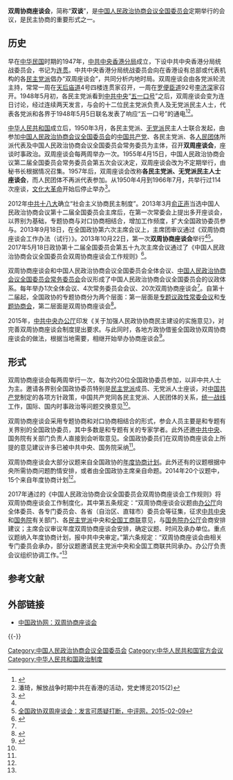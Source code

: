 '''双周协商座谈会'''，简称“'''双谈'''”，是[[中国人民政治协商会议全国委员会|中国人民政治协商会议全国委员会]]定期举行的会议，是民主协商的重要形式之一。

==历史==
早在[[中华民国|中华民国]]时期的1947年，[[中共中央香港分局|中共中央香港分局]]成立，下设中共中央香港分局统战委员会，书记为[[连贯|连贯]]。中共中央香港分局统战委员会向在香港设有总部或代表机构的各[[民主党派|民主党派]]倡办“双周座谈会”，共同分析内地时局。双周座谈会由各党派轮流主持，常常一周在[[天后庙道|天后庙道]]4号四楼连贯家召开，一周在[[罗便臣道|罗便臣道]]92号[[李济深|李济深]]家召开。1948年5月初，各民主党派看到[[中共中央|中共中央]]“[[五一口号|五一口号]]”之后，双周座谈会变为连日讨论，经过连续两天发言，与会的十二位民主党派负责人及无党派民主人士，代表各党派和各界于1948年5月5日联名发表了响应“五一口号”的通电<ref>{{Cite web |url = http://www.mj.org.cn/zsjs/content/2012-06/08/content_28237.htm?authkey=1pdaw3 |title = 香港成了左派大本营 |author =  |date = 2012-06-08 |publisher = 中国民主促进会 |language =  |accessdate =  |quote =  |archive-date = 2017-03-17 |archive-url = https://web.archive.org/web/20170317143150/http://www.mj.org.cn/zsjs/content/2012-06/08/content_28237.htm?authkey=1pdaw3 |dead-url = no }}</ref><ref>潘琦，解放战争时期中共在香港的活动，党史博览2015(2)</ref>。

[[中华人民共和国|中华人民共和国]]成立后，1950年3月，各民主党派、[[无党派|无党派]]民主人士联合发起，由参加[[中国人民政治协商会议全国委员会|中国人民政治协商会议全国委员会]]的[[中国共产党|中国共产党]]、各民主党派、各[[人民团体|人民团体]]所派代表及中国人民政治协商会议全国委员会常务委员为主体，召开'''双周座谈会'''，座谈时事政治。双周座谈会每两周举办一次。1955年4月15日，中国人民政治协商会议第二届全国委员会常务委员会第五次会议决定，双周座谈会改为不定期举行，由秘书长根据情况召集。1957年后，双周座谈会改称'''各民主党派、无党派民主人士座谈会'''，而人民团体不再派代表参加。从1950年4月到1966年7月，共举行过114次座谈，[[文化大革命|文化大革命]]开始后停止举办<ref name=qsllw>{{Cite web |url=http://www.qstheory.cn/hqwg/2014/201406/201403/t20140325_333578.htm |title=什么是全国政协“双周协商座谈会”？，求是理论网，2014-03-25 |access-date=2015-02-09 |archive-url=https://web.archive.org/web/20150924083700/http://www.qstheory.cn/hqwg/2014/201406/201403/t20140325_333578.htm |archive-date=2015-09-24 |dead-url=yes }}</ref>。

2012年[[中共十八大|中共十八大]]确立“社会主义协商民主制度”。2013年3月[[俞正声|俞正声]]当选中国人民政治协商会议第十二届全国委员会主席后，在第一次常委会上提出多开座谈会，以界别为基础，专题协商与对口协商相结合，增加工作频度，扩大全国政协委员参与。2013年9月18日，在全国政协第六次主席会议上，主席团审议通过《双周协商座谈会工作办法（试行）》。2013年10月22日，第一次'''双周协商座谈会'''举行<ref name=qsllw/><ref name=zpw>[http://www.crntt.com/doc/1036/1/5/1/103615140.html?coluid=7&kindid=0&docid=103615140&mdate=0209085225 全国政协双周座谈会：发言可质疑打断，中评网，2015-02-09]</ref>。2017年5月18日政协第十二届全国委员会第五十九次主席会议通过了《中国人民政治协商会议全国委员会双周协商座谈会工作规则》<ref name=gzgz>{{Cite web  |url =http://www.cppcc.gov.cn/zxww/2018/01/30/ARTI1517277906525274.shtml  |title =中国人民政治协商会议全国委员会双周协商座谈会工作规则  |author =  |date =2018-01-30  |publisher =中国政协网  |language =  |accessdate =  |quote =  |archive-date =2018-02-13  |archive-url =https://web.archive.org/web/20180213021622/http://www.cppcc.gov.cn/zxww/2018/01/30/ARTI1517277906525274.shtml  |dead-url =no  }}</ref>。

双周协商座谈会和中国人民政治协商会议全国委员会全体会议、[[中国人民政治协商会议全国委员会常务委员会|中国人民政治协商会议全国委员会常务委员会]]会议形成了中国人民政治协商会议全国委员会的议政体系。每年举办1次全体会议、4次常务委员会会议、20次双周协商座谈会<ref name=zpw/>。自第十二届起，全国政协的专题协商分为两个层面：第一层面是[[中国人民政治协商会议全国委员会常务委员会|专题议政性常委会议]]和[[专题协商会|专题协商会]]，第二层面是双周协商座谈会<ref>{{Cite web |url = http://cppcc.people.com.cn/n/2014/0423/c34948-24931458.html |title = 政协专题协商方式的探索与启示 |author = 姚俭建 |date = 2014-04-23 |publisher = 中国政协新闻网 |language =  |accessdate =  |quote =  |archive-date = 2018-02-14 |archive-url = https://web.archive.org/web/20180214022951/http://cppcc.people.com.cn/n/2014/0423/c34948-24931458.html |dead-url = no }}</ref>。

2015年，[[中共中央办公厅|中共中央办公厅]]印发《关于加强人民政协协商民主建设的实施意见》，对完善双周协商座谈会制度提出要求。与此同时，各地方政协借鉴全国政协双周协商座谈会的做法，根据当地需要，相继开始举办协商座谈会<ref>{{Cite web  |url =http://www.xinhuanet.com/politics/2015-08/26/c_128165561.htm  |title =加强政协专题协商座谈会制度化建设  |author =  |date =2015-08-26  |publisher =新华网  |language =  |accessdate =  |quote =  |archive-date =2018-02-13  |archive-url =https://web.archive.org/web/20180213195646/http://www.xinhuanet.com/politics/2015-08/26/c_128165561.htm  |dead-url =no  }}</ref>。

==形式==
双周协商座谈会每两周举行一次，每次约20位全国政协委员参加，以非中共人士为主。邀请各界别全国政协委员特别是[[民主党派|民主党派]]成员、无党派人士座谈，对[[中国共产党|中国共产党]]制定的各项方针政策，中国共产党同各民主党派、人民团体的关系，[[统一战线|统一战线]]工作，国际、国内时事政治等问题交换意见<ref name=qsllw/>。

双周协商座谈会采用专题协商和对口协商相结合的形式，参会人员主要是和专题有关界别的全国政协委员，其中多数是和专题有关的专家学者。此外还邀[[中共中央|中共中央]]、国务院有关部门负责人直接到会听取意见。全国政协委员们在双周协商座谈会上所提的意见建议许多已被中共中央、国务院采纳<ref name=qsllw/>。

双周协商座谈会大部分议题来自全国政协的[[年度协商计划|年度协商计划]]。此外还有的议题根据中央所需协商问题酌情安排，或者由全国政协主席亲自命题。2014年20个议题中，15个来自年度协商计划<ref name=zpw/>。

2017年通过的《中国人民政治协商会议全国委员会双周协商座谈会工作规则》将双周协商座谈会工作制度化，其中第五条规定：“双周协商座谈会议题由[[全国政协办公厅|办公厅]]向全体委员、各专门委员会、各省（自治区、直辖市）委员会等征集，征求[[中共中央|中共中央]]和[[中华人民共和国国务院|国务院]]有关部门、各[[民主党派|民主党派]]中央和[[全国工商联|全国工商联]]意见，与[[国务院办公厅|国务院办公厅]]会商安排建议；主席会议审议年度双周协商座谈会安排，确定议题、时间及承办单位。重点议题纳入年度协商计划，报中共中央审定。”第六条规定：“双周协商座谈会由相关专门委员会承办，部分议题邀请民主党派中央和全国工商联共同承办。办公厅负责会议组织协调工作。”<ref name=gzgz/>

== 参考文献 ==
{{Reflist|30em}}

==外部链接==
*[http://www.cppcc.gov.cn/zxww/newcppcc/szxszth/index.shtml 中国政协网：双周协商座谈会]{{Wayback|url=http://www.cppcc.gov.cn/zxww/newcppcc/szxszth/index.shtml |date=20180214014504 }}

{{-}}
{{中国人民政治协商会议}}

[[Category:中国人民政治协商会议全国委员会|Category:中国人民政治协商会议全国委员会]]
[[Category:中华人民共和国官方会议|Category:中华人民共和国官方会议]]
[[Category:中华人民共和国政治制度|Category:中华人民共和国政治制度]]